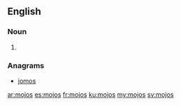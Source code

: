 ==English==

===Noun===
{{head|en|plural}}

# {{plural of|mojo|lang=en}}

===Anagrams===
* [[jomos#English|jomos]]

[[ar:mojos]]
[[es:mojos]]
[[fr:mojos]]
[[ku:mojos]]
[[my:mojos]]
[[sv:mojos]]